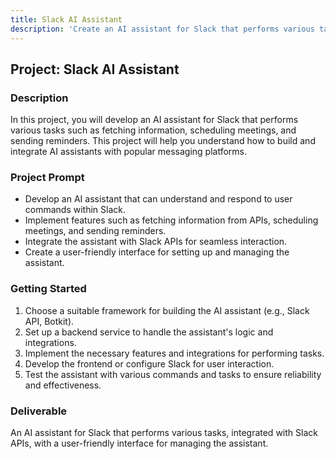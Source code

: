 ```yaml
---
title: Slack AI Assistant
description: 'Create an AI assistant for Slack that performs various tasks such as fetching information and scheduling meetings.'
---
```


## Project: Slack AI Assistant

### Description
In this project, you will develop an AI assistant for Slack that performs various tasks such as fetching information, scheduling meetings, and sending reminders. This project will help you understand how to build and integrate AI assistants with popular messaging platforms.

### Project Prompt
- Develop an AI assistant that can understand and respond to user commands within Slack.
- Implement features such as fetching information from APIs, scheduling meetings, and sending reminders.
- Integrate the assistant with Slack APIs for seamless interaction.
- Create a user-friendly interface for setting up and managing the assistant.

### Getting Started
1. Choose a suitable framework for building the AI assistant (e.g., Slack API, Botkit).
2. Set up a backend service to handle the assistant's logic and integrations.
3. Implement the necessary features and integrations for performing tasks.
4. Develop the frontend or configure Slack for user interaction.
5. Test the assistant with various commands and tasks to ensure reliability and effectiveness.

### Deliverable
An AI assistant for Slack that performs various tasks, integrated with Slack APIs, with a user-friendly interface for managing the assistant.
